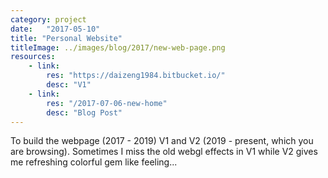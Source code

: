 ```yaml
---
category: project
date:   "2017-05-10"
title: "Personal Website"
titleImage: ../images/blog/2017/new-web-page.png
resources:
    - link: 
        res: "https://daizeng1984.bitbucket.io/"
        desc: "V1"
    - link: 
        res: "/2017-07-06-new-home"
        desc: "Blog Post"
---
```

To build the webpage (2017 - 2019) V1 and V2 (2019 - present, which you are browsing). Sometimes I miss the old webgl effects in V1 while V2 gives me refreshing colorful gem like feeling...

